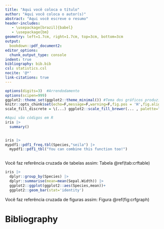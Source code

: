 ```yaml
---
title: "Aqui você coloca o título"
author: "Aqui você coloca o autor(s)"
abstract: "Aqui você escreve o resumo"
header-includes:
   - \usepackage[brazil]{babel}
   - \usepackage{bm}
geometry: left=1.7cm, right=1.7cm, top=3cm, bottom=3cm
output:
  bookdown::pdf_document2:
editor_options:
  chunk_output_type: console
indent: true
bibliography: bib.bib 
csl: statistics.csl
nocite: '@*'
link-citations: true
---
```




```r

options(digits=3)  #Arrendodamento
options(scipen=999)
ggplot2::theme_set(ggplot2::theme_minimal()) #Tema dos gráficos produzidos no ggplot2
knitr::opts_chunk$set(echo=F,message=F,warning=F,fig.pos = 'H',fig.align = 'center',fig.width=7.8, fig.height=4.85)
scale_fill_discrete = \(...) ggplot2::scale_fill_brewer(... , palette="Set2") #Fixa a scale do fill dos gráficos do ggplot2

```


\section{Sessões são criadas dessa maneira}
```r
#Aqui vão códigos em R
iris |> 
  summary()
  
```
```r

iris |>  
mypdf1::pdf1_freq.tbl(Species,"seila") |> 
  mypdf1::pdf1_tbl("You can combine this function too!")
    
```
Você faz referência cruzada de tabelas assim: Tabela \@ref(tab:crftable)

```r
iris |>   
  dplyr::group_by(Species) |> 
  dplyr::summarise(mean=mean(Sepal.Width)) |> 
  ggplot2::ggplot(ggplot2::aes(Species,mean))+
  ggplot2::geom_bar(stat='identity')
```

Você faz referência cruzada de figuras assim: Figura \@ref(fig:crfgraph)


# Bibliography



